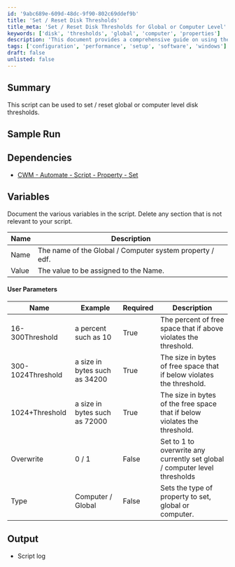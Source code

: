 ```yaml
---
id: '9abc689e-609d-48dc-9f90-802c69ddef9b'
title: 'Set / Reset Disk Thresholds'
title_meta: 'Set / Reset Disk Thresholds for Global or Computer Level'
keywords: ['disk', 'thresholds', 'global', 'computer', 'properties']
description: 'This document provides a comprehensive guide on using the script to set or reset global or computer level disk thresholds. It includes sample runs, dependencies, variable documentation, user parameters, and expected output.'
tags: ['configuration', 'performance', 'setup', 'software', 'windows']
draft: false
unlisted: false
---
```

## Summary

This script can be used to set / reset global or computer level disk thresholds.

## Sample Run

## Dependencies

- [CWM - Automate - Script - Property - Set](https://proval.itglue.com/DOC-5078775-11420461)

## Variables

Document the various variables in the script. Delete any section that is not relevant to your script.

| Name  | Description                                                  |
|-------|--------------------------------------------------------------|
| Name  | The name of the Global / Computer system property / edf.    |
| Value | The value to be assigned to the Name.                        |

#### User Parameters

| Name               | Example               | Required | Description                                                                                       |
|--------------------|-----------------------|----------|---------------------------------------------------------------------------------------------------|
| 16-300Threshold     | a percent such as 10  | True     | The percent of free space that if above violates the threshold.                                  |
| 300-1024Threshold   | a size in bytes such as 34200 | True     | The size in bytes of free space that if below violates the threshold.                           |
| 1024+Threshold      | a size in bytes such as 72000 | True     | The size in bytes of the free space that if below violates the threshold.                       |
| Overwrite           | 0 / 1                 | False    | Set to 1 to overwrite any currently set global / computer level thresholds                        |
| Type                | Computer / Global      | False    | Sets the type of property to set, global or computer.                                           |

## Output

- Script log











